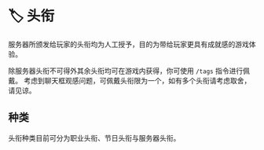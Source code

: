 # 🏷️ 头衔

服务器所颁发给玩家的头衔均为人工授予，目的为带给玩家更具有成就感的游戏体验。

除服务器头衔不可得外其余头衔均可在游戏内获得，你可使用 `/tags` 指令进行佩戴。
考虑到聊天框观感问题，可佩戴头衔限为一个，如有多个头衔请考虑取舍，请见谅。

## 种类

头衔种类目前可分为职业头衔、节日头衔与服务器头衔。